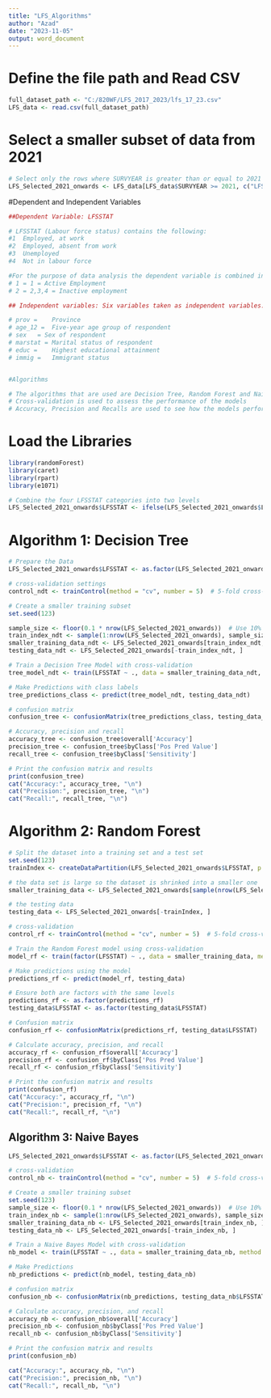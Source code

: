 ---
title: "LFS_Algorithms"
author: "Azad"
date: "2023-11-05"
output: word_document
---

# Define the file path and Read CSV
```{r}
full_dataset_path <- "C:/820WF/LFS_2017_2023/lfs_17_23.csv"
LFS_data <- read.csv(full_dataset_path)
```

# Select a smaller subset of data from 2021
```{r}
# Select only the rows where SURVYEAR is greater than or equal to 2021
LFS_Selected_2021_onwards <- LFS_data[LFS_data$SURVYEAR >= 2021, c("LFSSTAT", "PROV", "AGE_12", "SEX", "MARSTAT", "EDUC", "IMMIG")]
```


#Dependent and Independent Variables
```{r}
##Dependent Variable: LFSSTAT

# LFSSTAT (Labour force status) contains the following:
#1	Employed, at work
#2	Employed, absent from work
#3	Unemployed
#4	Not in labour force

#For the purpose of data analysis the dependent variable is combined into two levels
# 1 = 1 = Active Employment
# 2 = 2,3,4 = Inactive employment

## Independent variables: Six variables taken as independent variables:

# prov =	Province
# age_12 =	Five-year age group of respondent
# sex	= Sex of respondent
# marstat =	Marital status of respondent
# educ =	Highest educational attainment
# immig =	Immigrant status


#Algorithms

# The algorithms that are used are Decision Tree, Random Forest and Naive Bayes
# Cross-validation is used to assess the performance of the models
# Accuracy, Precision and Recalls are used to see how the models performed

```

# Load the Libraries
```{r}
library(randomForest)
library(caret)
library(rpart)
library(e1071)

# Combine the four LFSSTAT categories into two levels
LFS_Selected_2021_onwards$LFSSTAT <- ifelse(LFS_Selected_2021_onwards$LFSSTAT == 1, 1, 2)

```


# Algorithm 1: Decision Tree
```{r}
# Prepare the Data
LFS_Selected_2021_onwards$LFSSTAT <- as.factor(LFS_Selected_2021_onwards$LFSSTAT)

# cross-validation settings
control_ndt <- trainControl(method = "cv", number = 5)  # 5-fold cross-validation

# Create a smaller training subset
set.seed(123)

sample_size <- floor(0.1 * nrow(LFS_Selected_2021_onwards))  # Use 10% of the data
train_index_ndt <- sample(1:nrow(LFS_Selected_2021_onwards), sample_size)
smaller_training_data_ndt <- LFS_Selected_2021_onwards[train_index_ndt, ]
testing_data_ndt <- LFS_Selected_2021_onwards[-train_index_ndt, ]

# Train a Decision Tree Model with cross-validation
tree_model_ndt <- train(LFSSTAT ~ ., data = smaller_training_data_ndt, method = "rpart", trControl = control_ndt)

# Make Predictions with class labels
tree_predictions_class <- predict(tree_model_ndt, testing_data_ndt)

# confusion matrix
confusion_tree <- confusionMatrix(tree_predictions_class, testing_data_ndt$LFSSTAT)

# Accuracy, precision and recall
accuracy_tree <- confusion_tree$overall['Accuracy']
precision_tree <- confusion_tree$byClass['Pos Pred Value']
recall_tree <- confusion_tree$byClass['Sensitivity']

# Print the confusion matrix and results
print(confusion_tree)
cat("Accuracy:", accuracy_tree, "\n")
cat("Precision:", precision_tree, "\n")
cat("Recall:", recall_tree, "\n")
```

# Algorithm 2: Random Forest
```{r}
# Split the dataset into a training set and a test set
set.seed(123)
trainIndex <- createDataPartition(LFS_Selected_2021_onwards$LFSSTAT, p = 0.7, list = FALSE)

# the data set is large so the dataset is shrinked into a smaller one
smaller_training_data <- LFS_Selected_2021_onwards[sample(nrow(LFS_Selected_2021_onwards), nrow(LFS_Selected_2021_onwards) / 10), ]

# the testing data
testing_data <- LFS_Selected_2021_onwards[-trainIndex, ]

# cross-validation
control_rf <- trainControl(method = "cv", number = 5)  # 5-fold cross-validation

# Train the Random Forest model using cross-validation
model_rf <- train(factor(LFSSTAT) ~ ., data = smaller_training_data, method = "rf", trControl = control_rf, ntree = 25)

# Make predictions using the model
predictions_rf <- predict(model_rf, testing_data)

# Ensure both are factors with the same levels
predictions_rf <- as.factor(predictions_rf)
testing_data$LFSSTAT <- as.factor(testing_data$LFSSTAT)

# Confusion matrix
confusion_rf <- confusionMatrix(predictions_rf, testing_data$LFSSTAT)

# Calculate accuracy, precision, and recall
accuracy_rf <- confusion_rf$overall['Accuracy']
precision_rf <- confusion_rf$byClass['Pos Pred Value']
recall_rf <- confusion_rf$byClass['Sensitivity']

# Print the confusion matrix and results
print(confusion_rf)
cat("Accuracy:", accuracy_rf, "\n")
cat("Precision:", precision_rf, "\n")
cat("Recall:", recall_rf, "\n")
```

## Algorithm 3: Naive Bayes
```{r}
LFS_Selected_2021_onwards$LFSSTAT <- as.factor(LFS_Selected_2021_onwards$LFSSTAT)

# cross-validation
control_nb <- trainControl(method = "cv", number = 5)  # 5-fold cross-validation

# Create a smaller training subset
set.seed(123)
sample_size <- floor(0.1 * nrow(LFS_Selected_2021_onwards))  # Use 10% of the data
train_index_nb <- sample(1:nrow(LFS_Selected_2021_onwards), sample_size)
smaller_training_data_nb <- LFS_Selected_2021_onwards[train_index_nb, ]
testing_data_nb <- LFS_Selected_2021_onwards[-train_index_nb, ]

# Train a Naive Bayes Model with cross-validation
nb_model <- train(LFSSTAT ~ ., data = smaller_training_data_nb, method = "naive_bayes", trControl = control_nb)

# Make Predictions
nb_predictions <- predict(nb_model, testing_data_nb)

# confusion matrix
confusion_nb <- confusionMatrix(nb_predictions, testing_data_nb$LFSSTAT)

# Calculate accuracy, precision, and recall
accuracy_nb <- confusion_nb$overall['Accuracy']
precision_nb <- confusion_nb$byClass['Pos Pred Value']
recall_nb <- confusion_nb$byClass['Sensitivity']

# Print the confusion matrix and results
print(confusion_nb)

cat("Accuracy:", accuracy_nb, "\n")
cat("Precision:", precision_nb, "\n")
cat("Recall:", recall_nb, "\n")
```

